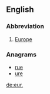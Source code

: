 {{also|EUR|-eur|eur-}}
==English==

===Abbreviation===
{{en-abbr}}

# [[Europe]]

===Anagrams===
* [[rue#English|rue]]
* [[ure#English|ure]]

[[de:eur.]]